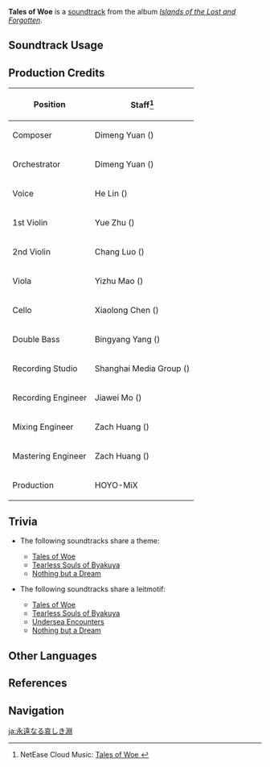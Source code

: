 {{Soundtrack Infobox
|image          = Islands of the Lost and Forgotten.png
|album          = Islands of the Lost and Forgotten
|disc           = 2
|number         = 49
|featured       =
|featured2      =
|featured3      =
|featured_disc  =
|featured_disc2 =
|featured_disc3 =
|youtube_id     = zloQwFcA7Pk
|youtube_time   = 1
|spotify_id     = 6Osabqj5SyejwKciq9AhMq
|previous       = At Dawn and Dusk
|next           = Tearless Souls of Byakuya
}}
'''Tales of Woe''' is a [[soundtrack]] from the album ''[[Islands of the Lost and Forgotten]]''.

==Soundtrack Usage==
{{Soundtrack Usage
|quest    = 
|location = Dainichi Mikoshi//Evernight
|domain   = 
}}

==Production Credits==
{| class="wikitable"
! Position
! Staff<ref>NetEase Cloud Music: [https://music.163.com/#/song?id=1937114396 Tales of Woe {{zh|哀致渊永}}]</ref>
|-
! Composer
| Dimeng Yuan ({{zh|苑迪萌}})
|-
! Orchestrator
| Dimeng Yuan ({{zh|苑迪萌}})
|-
! Voice
| He Lin ({{zh|林禾}})
|-
! 1st Violin
| Yue Zhu ({{zh|朱玥}})
|-
! 2nd Violin
| Chang Luo ({{zh|罗畅}})
|-
! Viola
| Yizhu Mao ({{zh|茅异竹}})
|-
! Cello
| Xiaolong Chen ({{zh|陈小龙}})
|-
! Double Bass
| Bingyang Yang ({{zh|杨冰洋}})
|-
! Recording Studio
| Shanghai Media Group ({{zh|上海广播大厦}})
|-
! Recording Engineer
| Jiawei Mo ({{zh|莫家伟}})
|-
! Mixing Engineer
| Zach Huang ({{zh|黄巍}})
|-
! Mastering Engineer
| Zach Huang ({{zh|黄巍}})
|-
! Production
| HOYO-MiX
|}
<!--
==Gallery==
<gallery>
</gallery>
-->

==Trivia==
* <section begin="DainichiMikoshiTheme1" />The following soundtracks share a theme:
** [[Tales of Woe]]
** [[Tearless Souls of Byakuya]]
** [[Nothing but a Dream]] <section end="DainichiMikoshiTheme1" />
* <section begin="DainichiMikoshiLeitmotif" />The following soundtracks share a leitmotif:
** [[Tales of Woe]]
** [[Tearless Souls of Byakuya]]
** [[Undersea Encounters]]
** [[Nothing but a Dream]] <section end="DainichiMikoshiLeitmotif" />

==Other Languages==
{{Other Languages
|en      = Tales of Woe
|zhs     = 哀致渊永
|zhs_rm  = Āi Zhì Yuān Yǒng
|zhs_tl  =
|ja      = 永遠なる哀しき淵
|ja_rm   = Eien Naru Kanashiki Fuchi
|ja_tl   = 
}}

==References==
{{Reflist}}

==Navigation==
{{Soundtrack Navbox|Islands of the Lost and Forgotten}}

[[ja:永遠なる哀しき淵]]